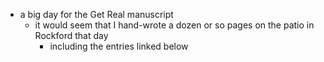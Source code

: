 - a big day for the Get Real manuscript
    - it would seem that I hand-wrote a dozen or so pages on the patio in Rockford that day
        - including the entries linked below
